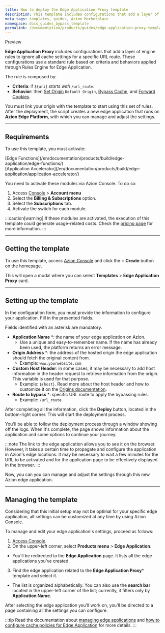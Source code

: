 ```yaml
---
title: How to deploy the Edge Application Proxy template
description: This template includes configurations that add a layer of engine rules to ignore all cache settings for a specific URL route.
meta_tags: templates, guides, Azion Marketplace
namespace: docs_guides_bypass_template
permalink: /documentation/products/guides/edge-application-proxy-template/
---
```



<Tag severity="info" client:only="vue">
Preview
</Tag>

**Edge Application Proxy** includes configurations that add a layer of engine rules to ignore all cache settings for a specific URL route. These configurations use a standard rule based on criteria and behaviors applied through Rules Engine for Edge Application.

The rule is composed by:

- **Criteria**: if `${uri}` *starts with* `/url_route`.
- **Behavior**: then [Set Origin](/en/documentation/products/build/edge-application/rules-engine/#set-origin) `Default Origin`, [Bypass Cache](/en/documentation/products/build/edge-application/rules-engine/#bypass-cache), and [Forward Cookies](/en/documentation/products/build/edge-application/rules-engine/#forward-cookies).

You must link your origin with the template to start using this set of rules. After the deployment, the script creates a new edge application that runs on **Azion Edge Platform**, with which you can manage and adjust the settings. 

---

## Requirements

To use this template, you must activate:

<Tag severity="info" client:only="vue">
[Edge Functions](/en/documentation/products/build/edge-application/edge-functions/)
</Tag><br/>
<Tag severity="info" client:only="vue">
[Application Accelerator](/en/documentation/products/build/edge-application/application-accelerator/)
</Tag>

You need to activate these modules via Azion Console. To do so:

1. Access [Console](/en/documentation/products/guides/how-to-access-rtm/) > **Account menu**
2. Select the **Billing & Subscriptions** option.
3. Select the **Subscriptions** tab.
4. Activate the switch for each module.

:::caution[warning]
If these modules are activated, the execution of this template could generate usage-related costs. Check the [pricing page](/en/documentation/products/pricing/) for more information.
:::

---

## Getting the template

To use this template, access [Azion Console](/en/documentation/products/guides/how-to-access-rtm/) and click the **+ Create** button on the homepage.

This will open a modal where you can select **Templates** > **Edge Application Proxy** card.

---

## Setting up the template

In the configuration form, you must provide the information to configure your application. Fill in the presented fields. 

Fields identified with an asterisk are mandatory.

- **Application Name** *: the name of your edge application on Azion.
    - Use a unique and easy-to-remember name. If the name has already been used, the platform returns an error message.
- **Origin Address** *: the address of the hosted origin the edge application should fetch the original content from.
    - Example: `www.yourwebsite.com`
- **Custom Host Header**: in some cases, it may be necessary to add host information in the header request to retrieve information from the origin. This variable is used for that purpose.
    - Example: `${host}`. Read more about the host header and how to customize it on the [Origins documentation](/en/documentation/products/build/edge-application/origins/#host-header).
- **Route to bypass** *: specific URL route to apply the bypassing rules.
    - Example: `/url_route`

After completing all the information, click the **Deploy** button, located in the bottom-right corner. This will start the deployment process.

You'll be able to follow the deployment process through a window showing off the logs. When it's complete, the page shows information about the application and some options to continue your journey.

:::note
The link to the edge application allows you to see it on the browser. However, it takes a certain time to propagate and configure the application in Azion's edge locations. It may be necessary to wait a few minutes for the URL to be activated and for the application page to be effectively displayed in the browser.
:::

Now, you can you can manage and adjust the settings through this new Azion edge application. 

---

## Managing the template

Considering that this initial setup may not be optimal for your specific edge application, all settings can be customized at any time by using Azion Console.

To manage and edit your edge application's settings, proceed as follows:

1. [Access Console](https://console.azion.com/).
2. On the upper-left corner, select **Products menu** > **Edge Application**.
- You'll be redirected to the **Edge Application** page. It lists all the edge applications you've created.
3. Find the edge application related to the **Edge Application Proxy*** template and select it. 
- The list is organized alphabetically. You can also use the **search bar** located in the upper-left corner of the list; currently, it filters only by **Application Name**.

After selecting the edge application you'll work on, you'll be directed to a page containing all the settings you can configure.

:::tip
Read the documentation about [managing edge applications](/en/documentation/products/build/edge-application/first-steps/) and [how to configure cache policies for Edge Application](/en/documentation/products/guides/cache-settings/) for more details.
:::


